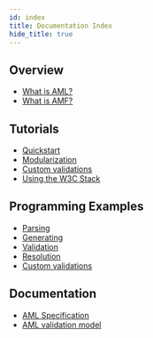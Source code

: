 ```yaml
---
id: index
title: Documentation Index
hide_title: true
---
```

## Overview

-   [What is AML?](overview_aml.mdx)
-   [What is AMF?](overview_amf.mdx)

## Tutorials

-   [Quickstart](quickstart.mdx)
-   [Modularization](modularization.mdx)
-   [Custom validations](custom_validations.mdx)
-   [Using the W3C Stack](querying.mdx)

## Programming Examples

-   [Parsing](code/parsing.mdx)
-   [Generating](code/generating.mdx)
-   [Validation](code/validation.mdx)
-   [Resolution](code/resolution.mdx)
-   [Custom validations](code/custom_validation.mdx)

## Documentation

-   [AML Specification](doc_model.mdx)
-   [AML validation model](validation_model.mdx)
